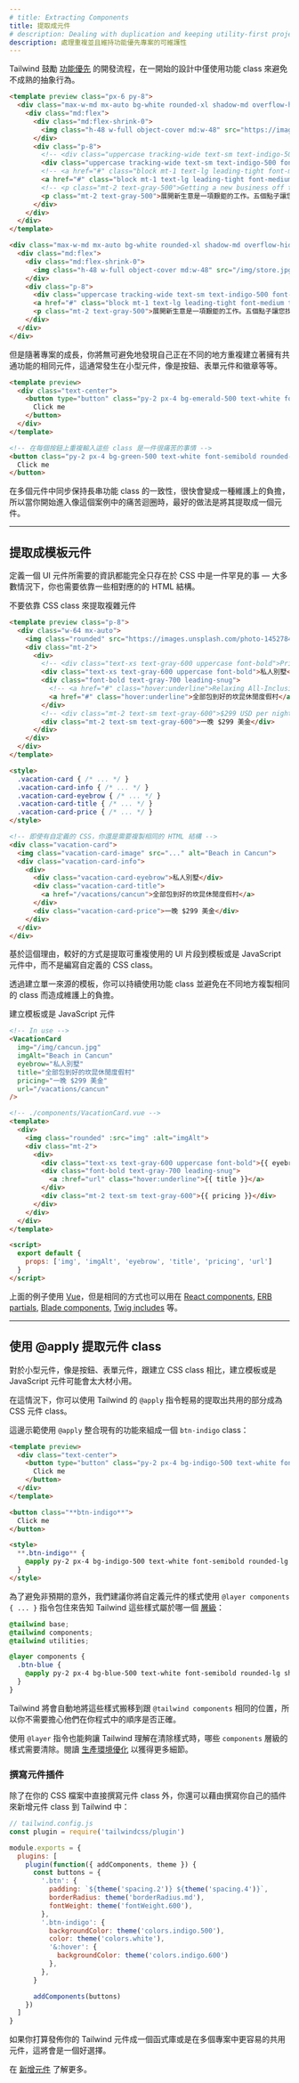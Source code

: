 ```yaml
---
# title: Extracting Components
title: 提取成元件
# description: Dealing with duplication and keeping utility-first projects maintainable.
description: 處理重複並且維持功能優先專案的可維護性
---
```



<!-- Tailwind encourages a [utility-first](/docs/utility-first) workflow, where designs are initially implemented using only utility classes to avoid premature abstraction. -->
Tailwind 鼓勵 [功能優先](/docs/utility-first) 的開發流程，在一開始的設計中僅使用功能 class 來避免不成熟的抽象行為。

```html indigo
<template preview class="px-6 py-8">
  <div class="max-w-md mx-auto bg-white rounded-xl shadow-md overflow-hidden md:max-w-2xl">
    <div class="md:flex">
      <div class="md:flex-shrink-0">
        <img class="h-48 w-full object-cover md:w-48" src="https://images.unsplash.com/photo-1515711660811-48832a4c6f69?ixlib=rb-1.2.1&ixid=eyJhcHBfaWQiOjEyMDd9&auto=format&fit=crop&w=448&q=80" width="448" height="299" alt="Man looking at item at a store">
      </div>
      <div class="p-8">
        <!-- <div class="uppercase tracking-wide text-sm text-indigo-500 font-semibold">Case study</div> -->
        <div class="uppercase tracking-wide text-sm text-indigo-500 font-semibold">案例分析</div>
        <!-- <a href="#" class="block mt-1 text-lg leading-tight font-medium text-black hover:underline">Finding customers for your new business</a> -->
        <a href="#" class="block mt-1 text-lg leading-tight font-medium text-black hover:underline">為您新的生意找到消費者</a>
        <!-- <p class="mt-2 text-gray-500">Getting a new business off the ground is a lot of hard work. Here are five ideas you can use to find your first customers.</p> -->
        <p class="mt-2 text-gray-500">展開新生意是一項艱鉅的工作。五個點子讓您找到第一位消費者。</p>
      </div>
    </div>
  </div>
</template>

<div class="max-w-md mx-auto bg-white rounded-xl shadow-md overflow-hidden md:max-w-2xl">
  <div class="md:flex">
    <div class="md:flex-shrink-0">
      <img class="h-48 w-full object-cover md:w-48" src="/img/store.jpg" alt="Man looking at item at a store">
    </div>
    <div class="p-8">
      <div class="uppercase tracking-wide text-sm text-indigo-500 font-semibold">案例分析</div>
      <a href="#" class="block mt-1 text-lg leading-tight font-medium text-black hover:underline">為您新的生意找到消費者</a>
      <p class="mt-2 text-gray-500">展開新生意是一項艱鉅的工作。五個點子讓您找到第一位消費者。</p>
    </div>
  </div>
</div>
```

<!-- But as a project grows, you'll inevitably find yourself repeating common utility combinations to recreate the same component in many different places. This is most apparent with small components, like buttons, form elements, badges, etc. -->
但是隨著專案的成長，你將無可避免地發現自己正在不同的地方重複建立著擁有共通功能的相同元件，這通常發生在小型元件，像是按鈕、表單元件和徽章等等。

```html emerald
<template preview>
  <div class="text-center">
    <button type="button" class="py-2 px-4 bg-emerald-500 text-white font-semibold rounded-lg shadow-md hover:bg-emerald-700 focus:outline-none focus:ring-2 focus:ring-emerald-400 focus:ring-opacity-75">
      Click me
    </button>
  </div>
</template>

<!-- 在每個按鈕上重複輸入這些 class 是一件很痛苦的事情 -->
<button class="py-2 px-4 bg-green-500 text-white font-semibold rounded-lg shadow-md hover:bg-green-700 focus:outline-none focus:ring-2 focus:ring-green-400 focus:ring-opacity-75">
  Click me
</button>
```

<!-- Keeping a long list of utility classes in sync across many component instances can quickly become a real maintenance burden, so when you start running into painful duplication like this, it's a good idea to extract a component. -->
在多個元件中同步保持長串功能 class 的一致性，很快會變成一種維護上的負擔，所以當你開始進入像這個案例中的痛苦迴圈時，最好的做法是將其提取成一個元件。

---

<!-- ## Extracting template components -->
## 提取成模板元件

<!-- It's very rare that all of the information needed to define a UI component can live entirely in CSS — there's almost always some important corresponding HTML structure you need to use as well. -->
定義一個 UI 元件所需要的資訊都能完全只存在於 CSS 中是一件罕見的事 — 大多數情況下，你也需要依靠一些相對應的的 HTML 結構。

<!-- <TipBad>Don't rely on CSS classes to extract complex components</TipBad> -->
<TipBad>不要依靠 CSS class 來提取複雜元件</TipBad>

```html
<template preview class="p-8">
  <div class="w-64 mx-auto">
    <img class="rounded" src="https://images.unsplash.com/photo-1452784444945-3f422708fe5e?ixlib=rb-1.2.1&ixid=eyJhcHBfaWQiOjEyMDd9&auto=format&fit=crop&w=512&q=80" width="512" height="341" alt="Beach">
    <div class="mt-2">
      <div>
        <!-- <div class="text-xs text-gray-600 uppercase font-bold">Private Villa</div> -->
        <div class="text-xs text-gray-600 uppercase font-bold">私人別墅</div>
        <div class="font-bold text-gray-700 leading-snug">
          <!-- <a href="#" class="hover:underline">Relaxing All-Inclusive Resort in Cancun</a> -->
          <a href="#" class="hover:underline">全部包到好的坎昆休閒度假村</a>
        </div>
        <!-- <div class="mt-2 text-sm text-gray-600">$299 USD per night</div> -->
        <div class="mt-2 text-sm text-gray-600">一晚 $299 美金</div>
      </div>
    </div>
  </div>
</template>

<style>
  .vacation-card { /* ... */ }
  .vacation-card-info { /* ... */ }
  .vacation-card-eyebrow { /* ... */ }
  .vacation-card-title { /* ... */ }
  .vacation-card-price { /* ... */ }
</style>

<!-- 即使有自定義的 CSS，你還是需要複製相同的 HTML 結構 -->
<div class="vacation-card">
  <img class="vacation-card-image" src="..." alt="Beach in Cancun">
  <div class="vacation-card-info">
    <div>
      <div class="vacation-card-eyebrow">私人別墅</div>
      <div class="vacation-card-title">
        <a href="/vacations/cancun">全部包到好的坎昆休閒度假村</a>
      </div>
      <div class="vacation-card-price">一晚 $299 美金</div>
    </div>
  </div>
</div>
```

<!-- For this reason, it's often better to extract reusable pieces of your UI into _template partials_ or _JavaScript components_ instead of writing custom CSS classes. -->
基於這個理由，較好的方式是提取可重複使用的 UI 片段到模板或是 JavaScript 元件中，而不是編寫自定義的 CSS class。

<!-- By creating a single source of truth for a template, you can keep using utility classes without any of the maintenance burden created by duplicating the same classes in multiple places. -->
透過建立單一來源的模板，你可以持續使用功能 class 並避免在不同地方複製相同的 class 而造成維護上的負擔。

<!-- <TipGood>Create a template partial or JavaScript component</TipGood> -->
<TipGood>建立模板或是 JavaScript 元件</TipGood>

```html
<!-- In use -->
<VacationCard
  img="/img/cancun.jpg"
  imgAlt="Beach in Cancun"
  eyebrow="私人別墅"
  title="全部包到好的坎昆休閒度假村"
  pricing="一晚 $299 美金"
  url="/vacations/cancun"
/>

<!-- ./components/VacationCard.vue -->
<template>
  <div>
    <img class="rounded" :src="img" :alt="imgAlt">
    <div class="mt-2">
      <div>
        <div class="text-xs text-gray-600 uppercase font-bold">{{ eyebrow }}</div>
        <div class="font-bold text-gray-700 leading-snug">
          <a :href="url" class="hover:underline">{{ title }}</a>
        </div>
        <div class="mt-2 text-sm text-gray-600">{{ pricing }}</div>
      </div>
    </div>
  </div>
</template>

<script>
  export default {
    props: ['img', 'imgAlt', 'eyebrow', 'title', 'pricing', 'url']
  }
</script>
```

<!-- The above example uses [Vue](https://vuejs.org/v2/guide/components.html), but the same approach can be used with [React components](https://reactjs.org/docs/components-and-props.html), [ERB partials](https://guides.rubyonrails.org/v5.2/layouts_and_rendering.html#using-partials), [Blade components](https://laravel.com/docs/blade#components), [Twig includes](https://twig.symfony.com/doc/2.x/templates.html#including-other-templates), etc. -->
上面的例子使用  [Vue](https://vuejs.org/v2/guide/components.html)，但是相同的方式也可以用在 [React components](https://reactjs.org/docs/components-and-props.html), [ERB partials](https://guides.rubyonrails.org/v5.2/layouts_and_rendering.html#using-partials), [Blade components](https://laravel.com/docs/blade#components), [Twig includes](https://twig.symfony.com/doc/2.x/templates.html#including-other-templates) 等。

---

<!-- ## Extracting component classes with @apply -->
## 使用 @apply 提取元件 class

<!-- For small components like buttons and form elements, creating a template partial or JavaScript component can often feel too heavy compared to a simple CSS class. -->
對於小型元件，像是按鈕、表單元件，跟建立 CSS class 相比，建立模板或是 JavaScript 元件可能會太大材小用。

<!-- In these situations, you can use Tailwind's `@apply` directive to easily extract common utility patterns to CSS component classes. -->
在這情況下，你可以使用 Tailwind 的 `@apply` 指令輕易的提取出共用的部分成為 CSS 元件 class。

<!-- Here's what a `btn-indigo` class might look like using `@apply` to compose it from existing utilities: -->
這邊示範使用 `@apply` 整合現有的功能來組成一個 `btn-indigo` class：

```html indigo
<template preview>
  <div class="text-center">
    <button type="button" class="py-2 px-4 bg-indigo-500 text-white font-semibold rounded-lg shadow-md hover:bg-indigo-700 focus:outline-none focus:ring-2 focus:ring-indigo-400 focus:ring-opacity-75">
      Click me
    </button>
  </div>
</template>

<button class="**btn-indigo**">
  Click me
</button>

<style>
  **.btn-indigo** {
    @apply py-2 px-4 bg-indigo-500 text-white font-semibold rounded-lg shadow-md hover:bg-indigo-700 focus:outline-none focus:ring-2 focus:ring-indigo-400 focus:ring-opacity-75;
  }
</style>
```

<!-- To avoid unintended specificity issues, we recommend wrapping your custom component styles with the `@layer components { ... }` directive to tell Tailwind what [layer](/docs/functions-and-directives#layer) those styles belong to: -->
為了避免非預期的意外，我們建議你將自定義元件的樣式使用 `@layer components { ... }` 指令包住來告知 Tailwind 這些樣式屬於哪一個 [層級](/docs/functions-and-directives#@layer)：

```css
@tailwind base;
@tailwind components;
@tailwind utilities;

@layer components {
  .btn-blue {
    @apply py-2 px-4 bg-blue-500 text-white font-semibold rounded-lg shadow-md hover:bg-blue-700 focus:outline-none focus:ring-2 focus:ring-blue-400 focus:ring-opacity-75;
  }
}
```

<!-- Tailwind will automatically move those styles to the same place as `@tailwind components`, so you don't have to worry about getting the order right in your source files. -->
Tailwind 將會自動地將這些樣式搬移到跟 `@tailwind components` 相同的位置，所以你不需要擔心他們在你程式中的順序是否正確。

<!-- Using the `@layer` directive will also instruct Tailwind to consider those styles for purging when purging the `components` layer. Read our [documentation on optimizing for production](/docs/optimizing-for-production) for more details. -->
使用 `@layer` 指令也能夠讓 Tailwind 理解在清除樣式時，哪些 `components` 層級的樣式需要清除。閱讀 [生產環境優化](/docs/optimizing-for-production) 以獲得更多細節。

<!-- ### Writing a component plugin -->
### 撰寫元件插件

<!-- In addition to writing component classes directly in your CSS files, you can also add component classes to Tailwind by writing your own plugin: -->
除了在你的 CSS 檔案中直接撰寫元件 class 外，你還可以藉由撰寫你自己的插件來新增元件 class 到 Tailwind 中：

```js
// tailwind.config.js
const plugin = require('tailwindcss/plugin')

module.exports = {
  plugins: [
    plugin(function({ addComponents, theme }) {
      const buttons = {
        '.btn': {
          padding: `${theme('spacing.2')} ${theme('spacing.4')}`,
          borderRadius: theme('borderRadius.md'),
          fontWeight: theme('fontWeight.600'),
        },
        '.btn-indigo': {
          backgroundColor: theme('colors.indigo.500'),
          color: theme('colors.white'),
          '&:hover': {
            backgroundColor: theme('colors.indigo.600')
          },
        },
      }

      addComponents(buttons)
    })
  ]
}
```

<!-- This can be a good choice if you want to publish your Tailwind components as a library or make it easier to share components across multiple projects. -->
如果你打算發佈你的 Tailwind 元件成一個函式庫或是在多個專案中更容易的共用元件，這將會是一個好選擇。

<!-- Learn more in the [component plugin documentation](/docs/plugins#adding-components). -->
在 [新增元件](/docs/plugins#adding-components) 了解更多。
